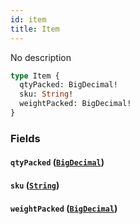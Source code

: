 ```yaml
---
id: item
title: Item
---
```


No description

```graphql
type Item {
  qtyPacked: BigDecimal!
  sku: String!
  weightPacked: BigDecimal!
}
```

### Fields

#### `qtyPacked` ([`BigDecimal`](/docs/schema/scalars/big-decimal))

#### `sku` ([`String`](/docs/schema/scalars/string))

#### `weightPacked` ([`BigDecimal`](/docs/schema/scalars/big-decimal))
